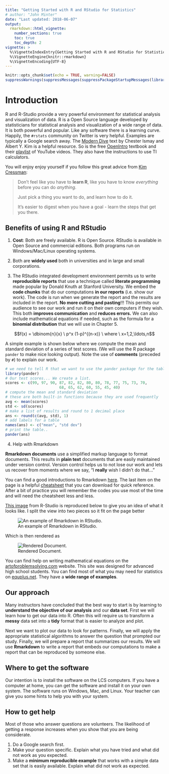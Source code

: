 ```yaml
---
title: "Getting Started with R and RStudio for Statistics"
# author: "John Minter"
date: "Last updated: 2018-06-07"
output:
  rmarkdown::html_vignette:
    number_sections: true
    toc: true
    toc_depth: 2
vignette: >
  %\VignetteIndexEntry{Getting Started with R and RStudio for Statistics}
  %\VignetteEngine{knitr::rmarkdown}
  %\VignetteEncoding{UTF-8}
---
```



```r
knitr::opts_chunk$set(echo = TRUE, warning=FALSE)
suppressWarnings(suppressMessages(suppressPackageStartupMessages(library(ggplot2))))
```
# Introduction

R and R-Studio provide a very powerful environment for statistical
analysis and visualization of data. R is a Open Source language
developed by statisticians for statistical analysis and visualization of
a wide range of data. It is both powerful and popular. Like any
software there is a learning curve. Happily, the `#rstats` community
on Twitter is very helpful. Examples are typically a Google search
away. The
[Modern Dive](https://ismayc.github.io/moderndiver-book/2-getting-started.html)
text by Chester Ismay and Albert Y. Kim is a helpful resource. So is
the free [OpenIntro](https://www.openintro.org/stat/textbook.php)
textbook and their
[playlist](https://www.youtube.com/channel/UCPAHrheP8gcpml0tSVhKOWg)
of YouTube videos. They also have the instructions to use
TI calculators.

You will enjoy enjoy yourself if you follow this great advice from
[Kim Cressman](https://twitter.com/swmpkim/status/1004555112587710465): 

> Don't feel like you have to **learn R**, like you have to know
> *everything* before you can do *anything*.
>
> Just pick a thing you want to do, and learn how to do it.
>
> It's easier to digest when you have a goal - learn the steps that
> get you there.



## Benefits of using R and RStudio

1. **Cost**: Both are freely available. R is Open Source. RStudio is available
in Open Source and commercial editions. Both programs run on Windows/Mac/Linux
operating systems.

2. Both are **widely used** both in universities and in large and small corporations.

3. The RStudio integrated development environment permits us to write
**reproducible reports** that use a technique called **literate programming**
made popular by Donald Knuth at Stanford University. We embed the
**code chunks** that do our computations **in our reports** (i.e. show our
work).  The code is run when we generate the report and the results are
included in the report. **No more cutting and pasting**!!! This permits our
audience to see our work and run it on their own computers if they wish. This
both **improves communication** and **reduces errors.** We can also include
mathematical equations if needed, such as the formula for a 
**binomial distribution** that we will use in Chapter 5.

$$f(x) = \dbinom{n}{x} \ p^x (1-p)^{(n-x)} \ where \ x=1,2,\ldots,n$$


A simple example is shown below where we compute the mean and standard
deviation of a series of test scores. (We will use the R package `pander` to
make nice looking output). Note the use of **comments** (preceded by `#`) to
explain our work.

```r
# we need to tell R that we want to use the pander package for the table
library(pander)
# Our test scores... We create a list.
scores <- c(99, 97, 90, 87, 82, 82, 80, 80, 78, 77, 75, 73, 70,
						68, 65, 62, 60, 55, 45, 40)
# compute the mean and standard deviation
# these are both built-in functions because they are used frequently
avg <- mean(scores)
std <- sd(scores)
# make a list of results and round to 1 decimal place 
ans <- round(c(avg, std), 1)
# add labels for a table
names(ans) <- c("mean", "std dev")
# print the table..
pander(ans)
```

4. Help with Rmarkdown

**Rmarkdown documents** use a simplified markup language to format documents.
This results in **plain text** documents that are easily maintained under
version control. Version control helps us to not lose our work and lets
us recover from moments where we say, "I **really** wish I didn't do
that..."

You can find a good introductions to Rmarkdown
[here](https://rmarkdown.rstudio.com/lesson-1.html). The last item
on the page is a helpful [cheatsheet](http://www.rstudio.com/wp-content/uploads/2016/03/rmarkdown-cheatsheet-2.0.pdf)
that you can download for quick reference. After a bit of practice you will
remember the codes you use most of the time and will need the cheatsheet
less and less.

[This image](https://d33wubrfki0l68.cloudfront.net/873d04e575f5e47dac3c8f91d101c71a28a3d506/6571d/lesson-images/markdown-1-markup.png)
from R-Studio is reproduced below to give you an idea of what it looks like.
I split the view into two pieces so it fit on the page better

![An example of Rmarkdown in RStudio.](inc/markdown-panel.png)

Which is then rendered as

![Rendered Document.](inc/viewer-panel.png)

You can find help on writing mathematical equations on the
[artofproblemsolving.com](http://artofproblemsolving.com/wiki/index.php/LaTeX:Commands)
website. This site was designed for advanced high school students. You 
can find most of what you may need for statistics on
[equplus.net](http://equplus.net/). They have a
**wide range of examples**.





## Our approach

Many instructors have concluded that the best way to start is by
learning to **understand the objective of our analysis** and our
**data set**. First we will learn how to get our data into R. Often
this will require us to transform a **messy** data set into a **tidy**
format that is easier to analyze and plot.

Next we want to plot our data to look for patterns. Finally, we will
apply the appropriate statistical algorithms to answer the question
that prompted our study. Finally, we will prepare a report that
summarizes our results. We will use **Rmarkdown** to write a report
that embeds our computations to make a report that can be
reproduced by someone else.

## Where to get the software

Our intention is to install the software on the LCS computers. If you
have a computer at home, you can get the software and install it
on your own system. The software runs on Windows, Mac, and Linux. Your
teacher can give you some hints to help you with your system. 

## How to get help

Most of those who answer questions are volunteers. The likelihood of
getting a response increases when you show that you are being
considerate.

1. Do a Google search first.
2. Make your question specific. Explain what you have tried and what
did not work as you expected.
3. Make a **minimum reproducible example** that works with a simple
data set that is easily available. Explain what did not work as
expected.
